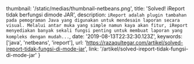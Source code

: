   thumbnail: '/static/medias/thumbnail-netbeans.png',
  title: 'Solved! iReport tidak berfungsi dimode JAR',
  description: `iReport adalah plugin tambahan pada pemograman Java yang digunakan untuk mendesain laporan secara visual. Melalui antar muka yang simple namun kaya akan fitur, iReport menyediakan banyak sekali fungsi penting untuk membuat laporan yang kompleks dengan mudah...`,
  date: '2019-08-13T22:32:30.123Z',
  keywords: ['java', 'netbeans', 'ireport'],
  url: 'https://razaqultegar.com/artikel/solved-ireport-tidak-fungsi-di-mode-jar',
  link: '/artikel/solved-ireport-tidak-fungsi-di-mode-jar'
}
